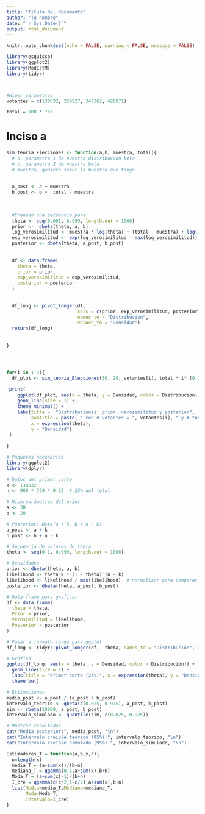 ```yaml
---
title: "Título del documento"
author: "Tu nombre"
date: "`r Sys.Date()`"
output: html_document
---
```



```r
knitr::opts_chunk$set(echo = FALSE, warning = FALSE, message = FALSE)

library(esquisse)
library(ggplot2)
library(ModEstM)
library(tidyr)




```

```r
#Hiper parametros 
votantes = c(130832, 229927, 347262, 426871)

total = 900 * 750
```


# Inciso a

```r
sim_teoria_Elecciones <- function(a,b, muestra, total){
  # a, parametro 1 de nuestra distribucuon beta
  # b, parametro 2 de nuestra beta
  # muestra, qwuiero saber la muestra que tengo
  
  
  a_post <- a + muestra
  b_post <- b +  total - muestra
  
  
  
  #Crenado una secuencia para
  theta <- seq(0.001, 0.999, length.out = 1000)
  prior <-  dbeta(theta, a, b)
  log_verosimilitud <- muestra * log(theta) + (total - muestra) + log(1 - theta)
  exp_verosimilitud <- exp(log_verosimilitud - max(log_verosimilitud))
  posterior <- dbeta(theta, a_post, b_post)
  
  
  df <- data.frame(
    theta = theta,
    prior = prior, 
    exp_verosimilitud = exp_verosimilitud,
    posterior = posterior
  )
  
  
  df_long <- pivot_longer(df,
                          cols = c(prior, exp_verosimilitud, posterior),
                          names_to = "Distribucion",
                          values_to = "Densidad")
  return(df_long)
  
  
}





```


```r
for(i in 1:4){
  df_plot <- sim_teoria_Elecciones(30, 20, votantes[i], total * i* (0.25))
  
 print(
    ggplot(df_plot, aes(x = theta, y = Densidad, color = Distribucion)) +
    geom_line(size = 1) +
    theme_minimal() +
    labs(title =  "Distribuciones: prior, verosimilitud y posterior",
         subtitle = paste( " con # votantes = ", votantes[i], " y # total de votantes = ", total * i* 0.25),
         x = expression(theta),
         y = "Densidad")
 )
  
}
```





```r
# Paquetes necesarios
library(ggplot2)
library(dplyr)

# Datos del primer corte
k <- 130832
n <- 900 * 750 * 0.25  # 25% del total

# Hiperparámetros del prior
a <- 30
b <- 20

# Posterior: Beta(a + k, b + n - k)
a_post <- a + k
b_post <- b + n - k

# Secuencia de valores de theta
theta <- seq(0.1, 0.999, length.out = 1000)

# Densidades
prior <- dbeta(theta, a, b)
likelihood <- theta^k * (1 - theta)^(n - k)
likelihood <- likelihood / max(likelihood)  # normalizar para comparar
posterior <- dbeta(theta, a_post, b_post)

# Data frame para graficar
df <- data.frame(
  theta = theta,
  Prior = prior,
  Verosimilitud = likelihood,
  Posterior = posterior
)

# Pasar a formato largo para ggplot
df_long <- tidyr::pivot_longer(df, -theta, names_to = "Distribución", values_to = "Densidad")

# Gráfica
ggplot(df_long, aes(x = theta, y = Densidad, color = Distribución)) +
  geom_line(size = 1) +
  labs(title = "Primer corte (25%)", x = expression(theta), y = "Densidad") +
  theme_bw()

# Estimaciones
media_post <- a_post / (a_post + b_post)
intervalo_teorico <- qbeta(c(0.025, 0.975), a_post, b_post)
sim <- rbeta(10000, a_post, b_post)
intervalo_simulado <- quantile(sim, c(0.025, 0.975))

# Mostrar resultados
cat("Media posterior:", media_post, "\n")
cat("Intervalo creíble teórico (95%):", intervalo_teorico, "\n")
cat("Intervalo creíble simulado (95%):", intervalo_simulado, "\n")

```





```r
Estimadores_T = function(a,b,x,c){
  n=length(x)
  media_T = (a+sum(x))/(b+n)
  mediana_T = qgamma(0.5,a+sum(x),b+n)
  Moda_T = (a+sum(x)-1)/(b+n)
  I_cre = qgamma(c(c/2,1-c/2),a+sum(x),b+n)
  list(Media=media_T,Mediana=mediana_T,
       Moda=Moda_T,
       Intervalo=I_cre)
}
```


